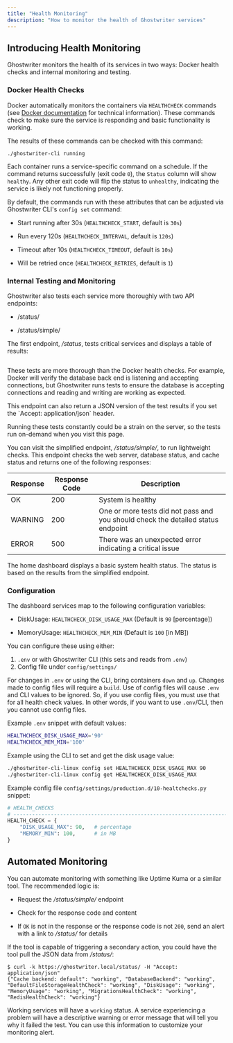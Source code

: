 ```yaml
---
title: "Health Monitoring"
description: "How to monitor the health of Ghostwriter services"
---
```




## Introducing Health Monitoring

Ghostwriter monitors the health of its services in two ways: Docker health checks and internal monitoring and testing.

### Docker Health Checks

Docker automatically monitors the containers via `HEALTHCHECK` commands (see [Docker documentation](https://docs.docker.com/engine/reference/builder/#healthcheck) for technical information). These commands check to make sure the service is responding and basic functionality is working.

The results of these commands can be checked with this command:

```log
./ghostwriter-cli running
```

Each container runs a service-specific command on a schedule. If the command returns successfully (exit code `0`), the `Status` column will show `healthy`. Any other exit code will flip the status to `unhealthy`, indicating the service is likely not functioning properly.

By default, the commands run with these attributes that can be adjusted via Ghostwriter CLI's `config set` command:

* Start running after 30s (`HEALTHCHECK_START`, default is `30s`)

* Run every 120s (`HEALTHCHECK_INTERVAL`, default is `120s`)

* Timeout after 10s (`HEALTHCHECK_TIMEOUT`, default is `10s`)

* Will be retried once (`HEALTHCHECK_RETRIES`, default is `1`)

### Internal Testing and Monitoring

Ghostwriter also tests each service more thoroughly with two API endpoints:

* /status/

* /status/simple/

The first endpoint, */status*, tests critical services and displays a table of results:

<Frame>
  <img src="/images/features/image-63.avif" alt=""/>
</Frame>

These tests are more thorough than the Docker health checks. For example, Docker will verify the database back end is listening and accepting connections, but Ghostwriter runs tests to ensure the database is accepting connections and reading and writing are working as expected.

<Check>
This endpoint can also return a JSON version of the test results if you set the `Accept: application/json` header.
</Check>

Running these tests constantly could be a strain on the server, so the tests run on-demand when you visit this page.

You can visit the simplified endpoint, */status/simple/*, to run lightweight checks. This endpoint checks the web server, database status, and cache status and returns one of the following responses:

| **Response** | **Response Code** | **Description**                                                                                   |
|--------------|--------------------|---------------------------------------------------------------------------------------------------|
| OK           | 200                | System is healthy                                                                                |
| WARNING      | 200                | One or more tests did not pass and you should check the detailed status endpoint                 |
| ERROR        | 500                | There was an unexpected error indicating a critical issue                                        |


The home dashboard displays a basic system health status. The status is based on the results from the simplified endpoint.

### Configuration

The dashboard services map to the following configuration variables:

* DiskUsage: `HEALTHCHECK_DISK_USAGE_MAX` (Default is `90` [percentage])

* MemoryUsage: `HEALTHCHECK_MEM_MIN` (Default is `100` [in MB])

You can configure these using either:

1. `.env` or with Ghostwriter CLI (this sets and reads from `.env`)
2. Config file under `config/settings/`

For changes in `.env` or using the CLI, bring containers `down` and `up`. Changes made to config files will require a `build`. Use of config files will cause `.env` and CLI values to be ignored. So, if you use config files, you must use that for all health check values. In other words, if you want to use `.env`/CLI, then you cannot use config files.

Example `.env` snippet with default values:

```sh
HEALTHCHECK_DISK_USAGE_MAX='90'
HEALTHCHECK_MEM_MIN='100'
```

Example using the CLI to set and get the disk usage value:

```sh
./ghostwriter-cli-linux config set HEALTHCHECK_DISK_USAGE_MAX 90
./ghostwriter-cli-linux config get HEALTHCHECK_DISK_USAGE_MAX
```

Example config file `config/settings/production.d/10-healtchecks.py` snippet:

```python
# HEALTH_CHECKS
# ------------------------------------------------------------------------------
HEALTH_CHECK = {
    "DISK_USAGE_MAX": 90,   # percentage
    "MEMORY_MIN": 100,      # in MB
}
```

## Automated Monitoring

You can automate monitoring with something like Uptime Kuma or a similar tool. The recommended logic is:

* Request the */status/simple/* endpoint

* Check for the response code and content

* If `OK` is not in the response or the response code is not `200`, send an alert with a link to */status/* for details

If the tool is capable of triggering a secondary action, you could have the tool pull the JSON data from */status/*:

```log
$ curl -k https://ghostwriter.local/status/ -H "Accept: application/json"
{"Cache backend: default": "working", "DatabaseBackend": "working", "DefaultFileStorageHealthCheck": "working", "DiskUsage": "working", "MemoryUsage": "working", "MigrationsHealthCheck": "working", "RedisHealthCheck": "working"}
```

Working services will have a `working` status. A service experiencing a problem will have a descriptive warning or error message that will tell you why it failed the test. You can use this information to customize your monitoring alert.
